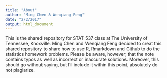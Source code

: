 ```yaml
---
title: "About"
author: "Ming Chen & Wenqiang Feng"
date: "2/2/2017"
output: html_document
---
```


This is the shared repository for STAT 537 class at The University of Tennessee, Knoxville. Ming Chen and Wenqiang Feng decided to creat this shared repository to 
share how to use R, Rmarkdown and Github to do the statistics homework problems.
Please be aware, however, that the note contains typos as well as incorrect or inaccurate solutions. Moreover, this should go without saying, but I’ll include it within this point, absolutely do not plagiarize. 
